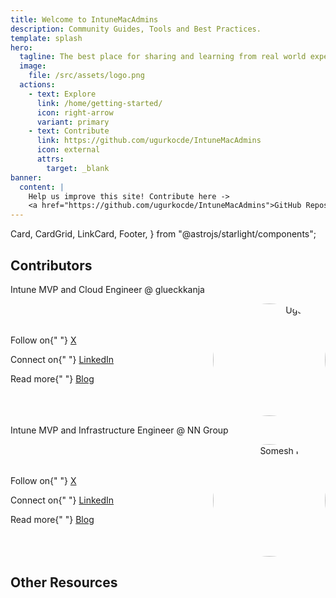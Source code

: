 ```yaml
---
title: Welcome to IntuneMacAdmins
description: Community Guides, Tools and Best Practices.
template: splash
hero:
  tagline: The best place for sharing and learning from real world experiences with Community Guides, Scripts, Tools and Best Practices. 
  image:
    file: /src/assets/logo.png
  actions:
    - text: Explore
      link: /home/getting-started/
      icon: right-arrow
      variant: primary
    - text: Contribute
      link: https://github.com/ugurkocde/IntuneMacAdmins
      icon: external
	  attrs: 
	  	target: _blank
banner:
  content: |
    Help us improve this site! Contribute here ->
    <a href="https://github.com/ugurkocde/IntuneMacAdmins">GitHub Repository</a>
---
```


  Card,
  CardGrid,
  LinkCard,
  Footer,
} from "@astrojs/starlight/components";

## Contributors

<CardGrid>
  <Card title="Ugur Koc">
    <p>Intune MVP and Cloud Engineer @ glueckkanja</p>
    <div style="display: flex; align-items: center;">
      <div style="flex: 1;">
        <p>
          Follow on{" "}
          <a href="https://www.linkedin.com/in/ugurkocde/" target="_blank">
            X
          </a>
        </p>
        <p>
          Connect on{" "}
          <a href="https://www.linkedin.com/in/ugurkocde/" target="_blank">
            LinkedIn
          </a>
        </p>
        <p>
          Read more{" "}
          <a href="https://ugurkoc.de" target="_blank">
            Blog
          </a>
        </p>
      </div>
      <div style="flex: 1; text-align: right;">
        <img
          src="ugur_koc.jpg"
          alt="Ugur Koc"
          style="width: 180px; height: 180px; border-radius: 50%;"
        />
      </div>
    </div>
  </Card>
  <Card title="Somesh Pathak">
    <p>Intune MVP and Infrastructure Engineer @ NN Group</p>
    <div style="display: flex; align-items: center;">
      <div style="flex: 1;">
        <p>
          Follow on{" "}
          <a href="https://x.com/pathak_somesh" target="_blank">
            X
          </a>
        </p>
        <p>
          Connect on{" "}
          <a href="https://www.linkedin.com/in/someshpathak/" target="_blank">
            LinkedIn
          </a>
        </p>
        <p>
          Read more{" "}
          <a href="https://www.intuneirl.com/" target="_blank">
            Blog
          </a>
        </p>
      </div>
      <div style="flex: 1; text-align: right;">
        <img
          src="somesh_pathak.jpg"
          alt="Somesh Pathak"
          style="width: 180px; height: 180px; border-radius: 50%;"
        />
      </div>
    </div>
  </Card>
</CardGrid>

<LinkCard
  title="Contribute to IntuneMacAdmins.com on GitHub"
  description="Add your name to the list of contributors by contributing to IntuneMacAdmins on GitHub"
  href="https://github.com/ugurkocde/IntuneMacAdmins"
/>

## Other Resources

<CardGrid>
  <LinkCard
    title="Official Microsoft Docs for MacOS Management with Intune"
    href="https://learn.microsoft.com/en-us/mem/intune/fundamentals/deployment-guide-enrollment-macos"
    target="_blank"
  />
  <LinkCard
    title="Microsoft Mac Admins Group on LinkedIn"
    href="https://www.linkedin.com/groups/13007354/"
    target="_blank"
  />
  <LinkCard
    title="Mac Admins Slack"
    href="https://join.slack.com/t/macadmins/shared_invite/zt-2li6s6akl-ZaR7ZVwg6Tj~8XPSUgFQ~Q"
    target="_blank"
  />
  <LinkCard
    title="Mac Admins Software"
    href="https://macadmins.software/"
    target="_blank"
  />
</CardGrid>
